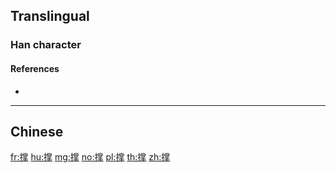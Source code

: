 {{also|撐}}
==Translingual==

===Han character===
{{Han char|rn=64|rad=手|as=12|sn=15|four=|canj=QFBQ|ids=⿰扌掌}}

====References====
* {{Han ref|kx=0454.040|dkj=12694|dj=0803.210|hdz=31957.010|uh=6491|ud=25745}}

----

==Chinese==
{{zh-see|撐}}

[[fr:撑]]
[[hu:撑]]
[[mg:撑]]
[[no:撑]]
[[pl:撑]]
[[th:撑]]
[[zh:撑]]